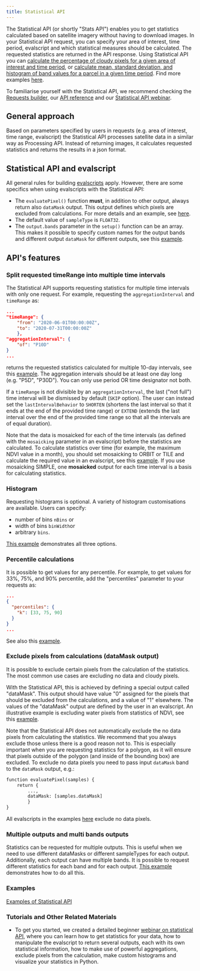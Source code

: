 ```yaml
---
title: Statistical API
---
```


The Statistical API (or shortly \"Stats API\") enables you to get
statistics calculated based on satellite imagery without having to
download images. In your Statistical API request, you can specify your
area of interest, time period, evalscript and which statistical measures
should be calculated. The requested statistics are returned in the API
response. Using Statistical API you can [calculate the percentage of
cloudy pixels for a given area of interest and time
period](/APIs/SentinelHub/Statistical/Examples.qmd#percentage-of-cloudy-pixels-for-selected-area-of-interest),
or [calculate mean, standard deviation, and histogram of band values for
a parcel in a given time
period](/APIs/SentinelHub/Statistical/Examples.qmd#statistics-histogram-and-percentiles-for-one-single-band-output).
Find more examples [here](/APIs/SentinelHub/Statistical/Examples.qmd).

To familiarise yourself with the Statistical API, we recommend checking
the [Requests
builder](https://apps.sentinel-hub.com/requests-builder/?enable-statistics&set-url=https://services.sentinel-hub.com/){target="_blank"},
our [API reference](/APIs/SentinelHub/ApiReference.qmd#tag/statistical)
and our [Statistical API
webinar](https://www.youtube.com/watch?v=4JviobxqTO8){target="_blank"}.

## General approach

Based on parameters specified by users in requests (e.g. area of
interest, time range, evalscript) the Statistical API processes
satellite data in a similar way as Processing API. Instead of returning
images, it calculates requested statistics and returns the results in a
json format.

## Statistical API and evalscript

All general rules for building
[evalscripts](/APIs/SentinelHub/Evalscript.qmd) apply. However, there
are some specifics when using evalscripts with the Statistical API:

-   The `evaluatePixel()` function **must**, in addition to other
    output, always return also `dataMask` output. This output defines
    which pixels are excluded from calculations. For more details and an
    example, see
    [here](/APIs/SentinelHub/Statistical.qmd#exclude-pixels-from-calculations-datamask-output).
-   The default value of `sampleType` is `FLOAT32`.
-   The `output.bands` parameter in the `setup()` function can be an
    array. This makes it possible to specify custom names for the output
    bands and different output `dataMask` for different outputs, see
    this
    [example](/APIs/SentinelHub/Statistical/Examples.qmd#multiple-outputs-with-different-datamasks-multi-band-output-with-custom-bands-names-and-different-histogram-types).

## API\'s features

### Split requested timeRange into multiple time intervals

The Statistical API supports requesting statistics for multiple time
intervals with only one request. For example, requesting the
`aggregationInterval` and `timeRange` as:

``` json
...
"timeRange": {
    "from": "2020-06-01T00:00:00Z",
    "to": "2020-07-31T00:00:00Z"
    },
"aggregationInterval": {
    "of": "P10D"
}
...
```

returns the requested statistics calculated for multiple 10-day
intervals, see this
[example](/APIs/SentinelHub/Statistical/Examples.qmd#statistics-for-one-single-band-output-for-two-months-with-10-days-aggregation-period).
The aggregation intervals should be at least one day long (e.g. \"P5D\",
\"P30D\"). You can only use period OR time designator not both.

If a `timeRange` is not divisible by an `aggregationInterval`, the last
(\"not full\") time interval will be dismissed by default (`SKIP`
option). The user can instead set the `lastIntervalBehavior` to
`SHORTEN` (shortens the last interval so that it ends at the end of the
provided time range) or `EXTEND` (extends the last interval over the end
of the provided time range so that all the intervals are of equal
duration).

Note that the data is mosaicked for each of the time intervals (as
defined with the `mosaicking` parameter in an evalscript) before the
statistics are calculated. To calculate statistics over time (for
example, the maximum NDVI value in a month), you should set mosaicking
to ORBIT or TILE and calculate the required value in an evalscript, see
this
[example](/APIs/SentinelHub/Statistical/Examples.qmd#statistics-of-maximum-monthly-ndvi-for-a-parcel-in-2020).
If you use mosaicking SIMPLE, one **mosaicked** output for each time
interval is a basis for calculating statistics.

### Histogram

Requesting histograms is optional. A variety of histogram customisations
are available. Users can specify:

-   number of bins `nBins` or
-   width of bins `binWidth`or
-   arbitrary `bins`.

[This
example](/APIs/SentinelHub/Statistical/Examples.qmd#multiple-outputs-with-different-datamasks-multi-band-output-with-custom-bands-names-and-different-histogram-types)
demonstrates all three options.

### Percentile calculations

It is possible to get values for any percentile. For example, to get
values for 33%, 75%, and 90% percentile, add the \"percentiles\"
parameter to your requests as:

``` json
...
{
  "percentiles": {
    "k": [33, 75, 90]
  }
}
...
```

See also this
[example](/APIs/SentinelHub/Statistical/Examples.qmd#statistics-histogram-and-percentiles-for-one-single-band-output).

### Exclude pixels from calculations (dataMask output)

It is possible to exclude certain pixels from the calculation of the
statistics. The most common use cases are excluding no data and cloudy
pixels.

With the Statistical API, this is achieved by defining a special output
called \"dataMask\". This output should have value \"0\" assigned for
the pixels that should be excluded from the calculations, and a value of
\"1\" elsewhere. The values of the \"dataMask\" output are defined by
the user in an evalscript. An illustrative example is excluding water
pixels from statistics of NDVI, see this
[example](/APIs/SentinelHub/Statistical/Examples.qmd#statistics-of-maximum-monthly-ndvi-for-a-parcel-in-2020).

Note that the Statistical API does not automatically exclude the no data
pixels from calculating the statistics. We recommend that you always
exclude those unless there is a good reason not to. This is especially
important when you are requesting statistics for a polygon, as it will
ensure that pixels outside of the polygon (and inside of the bounding
box) are excluded. To exclude no data pixels you need to pass input
`dataMask` band to the `dataMask` output, e.g.:

``` default
function evaluatePixel(samples) {
    return {
        ...,
        dataMask: [samples.dataMask]
        }
}
```

All evalscripts in the examples
[here](/APIs/SentinelHub/Statistical/Examples.qmd) exclude no data
pixels.

### Multiple outputs and multi bands outputs

Statistics can be requested for multiple outputs. This is useful when we
need to use different dataMasks or different sampleTypes for each
output. Additionally, each output can have multiple bands. It is
possible to request different statistics for each band and for each
output. [This
example](/APIs/SentinelHub/Statistical/Examples.qmd#multiple-outputs-with-different-datamasks-multi-band-output-with-custom-bands-names-and-different-histogram-types)
demonstrates how to do all this.

### Examples

[Examples of Statistical
API](/APIs/SentinelHub/Statistical/Examples.qmd)

### Tutorials and Other Related Materials

-   To get you started, we created a detailed beginner [webinar on
    statistical
    API](https://www.youtube.com/watch?v=4JviobxqTO8){target="_blank"},
    where you can learn how to get statistics for your data, how to
    manipulate the evalscript to return several outputs, each with its
    own statistical information, how to make use of powerful
    aggregations, exclude pixels from the calculation, make custom
    histograms and visualize your statistics in Python.
